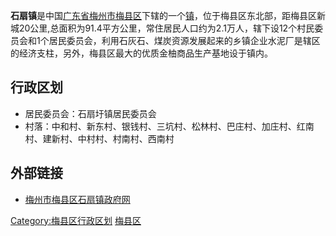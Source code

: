 '''石扇镇'''是中国[[广东省|广东省]][[梅州市|梅州市]][[梅县区|梅县区]]下辖的一个[[镇|镇]]，位于梅县区东北部，距梅县区新城20公里,总面积为91.4平方公里，常住居民人口约为2.1万人，辖下设12个村民委员会和1个居民委员会，利用石灰石、煤炭资源发展起来的乡镇企业水泥厂是辖区的经济支柱，另外，梅县区最大的优质金柚商品生产基地设于镇内。

==行政区划==
*居民委员会：石扇圩镇居民委员会
*村落：中和村、新东村、银钱村、三坑村、松林村、巴庄村、加庄村、红南村、建新村、中村村、村南村、西南村

==外部链接==
*[https://web.archive.org/web/20071114113231/http://mxssz.gdmx.gov.cn/SWEB/mxssz/sweb_index.aspx 梅州市梅县区石扇镇政府网]

{{GD-stub}}
{{梅县区行政区划}}

[[Category:梅县区行政区划|Category:梅县区行政区划]]
[[Category:梅州建制镇|梅县区]]